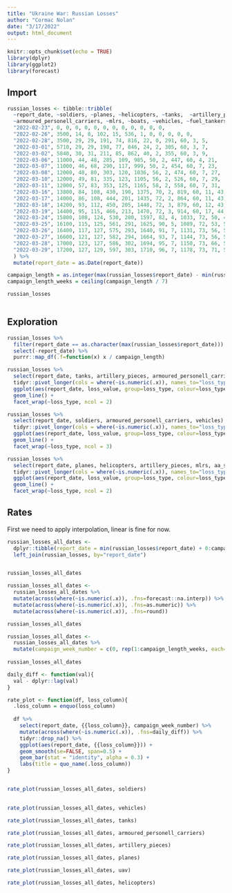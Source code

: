 ```yaml
---
title: "Ukraine War: Russian Losses"
author: "Cormac Nolan"
date: "3/17/2022"
output: html_document
---
```


```r
knitr::opts_chunk$set(echo = TRUE)
library(dplyr)
library(ggplot2)
library(forecast)
```

## Import

```r
russian_losses <- tibble::tribble(
  ~report_date, ~soldiers, ~planes, ~helicopters, ~tanks,  ~artillery_pieces,  
  ~armoured_personell_carriers, ~mlrs, ~boats, ~vehicles, ~fuel_tankers, ~uav, ~aa_systems,
  "2022-02-23", 0, 0, 0, 0, 0, 0, 0, 0, 0, 0, 0, 0,
  "2022-02-26", 3500, 14, 8, 102, 15, 536, 1, 0, 0, 0, 0, 0,
  "2022-02-28", 3500, 29, 29, 191, 74, 816, 22, 0, 291, 60, 3, 5,
  "2022-03-01", 5710, 29, 29, 198, 77, 846, 24, 2, 305, 60, 3, 7,
  "2022-03-02", 5840, 30, 31, 211, 85, 862, 40, 2, 355, 60, 3, 9,
  "2022-03-06", 11000, 44, 48, 285, 109, 985, 50, 2, 447, 60, 4, 21,
  "2022-03-07", 11000, 46, 68, 290, 117, 999, 50, 2, 454, 60, 7, 23,
  "2022-03-08", 12000, 48, 80, 303, 120, 1036, 56, 2, 474, 60, 7, 27,
  "2022-03-10", 12000, 49, 81, 335, 123, 1105, 56, 2, 526, 60, 7, 29,
  "2022-03-11", 12000, 57, 83, 353, 125, 1165, 58, 2, 558, 60, 7, 31,
  "2022-03-16", 13800, 84, 108, 430, 190, 1375, 70, 2, 819, 60, 11, 43,
  "2022-03-17", 14000, 86, 108, 444, 201, 1435, 72, 2, 864, 60, 11, 43,
  "2022-03-18", 14200, 93, 112, 450, 205, 1448, 72, 3, 879, 60, 12, 43,
  "2022-03-19", 14400, 95, 115, 466, 213, 1470, 72, 3, 914, 60, 17, 44,
  "2022-03-24", 15800, 108, 124, 530, 280, 1597, 82, 4, 1033, 72, 50, 47,
  "2022-03-25", 16100, 115, 125, 561, 291, 1625, 90, 5, 1089, 72, 53, 50,
  "2022-03-26", 16400, 117, 127, 575, 293, 1640, 91, 7, 1131, 73, 56, 51,
  "2022-03-27", 16600, 121, 127, 582, 294, 1664, 93, 7, 1144, 73, 56, 52,
  "2022-03-28", 17000, 123, 127, 586, 302, 1694, 95, 7, 1150, 73, 66, 54,
  "2022-03-29", 17200, 127, 129, 597, 303, 1710, 96, 7, 1178, 73, 71, 54,
  ) %>% 
  mutate(report_date = as.Date(report_date))

campaign_length = as.integer(max(russian_losses$report_date) - min(russian_losses$report_date))
campaign_length_weeks = ceiling(campaign_length / 7)

russian_losses
 
```

## Exploration

```r
 
russian_losses %>% 
  filter(report_date == as.character(max(russian_losses$report_date))) %>% 
  select(-report_date) %>% 
  purrr::map_df(.f=function(x) x / campaign_length)
```

```r
russian_losses %>% 
  select(report_date, tanks, artillery_pieces, armoured_personell_carriers, vehicles) %>% 
  tidyr::pivot_longer(cols = where(~is.numeric(.x)), names_to="loss_type", values_to="loss_value") %>% 
  ggplot(aes(report_date, loss_value, group=loss_type, colour=loss_type)) +
  geom_line() +
  facet_wrap(~loss_type, ncol = 2)

```


```r
russian_losses %>% 
  select(report_date, soldiers, armoured_personell_carriers, vehicles) %>% 
  tidyr::pivot_longer(cols = where(~is.numeric(.x)), names_to="loss_type", values_to="loss_value") %>% 
  ggplot(aes(report_date, loss_value, group=loss_type, colour=loss_type)) +
  geom_line() +
  facet_wrap(~loss_type, ncol = 3)

```

```r
russian_losses %>% 
  select(report_date, planes, helicopters, artillery_pieces, mlrs, aa_systems) %>% 
  tidyr::pivot_longer(cols = where(~is.numeric(.x)), names_to="loss_type", values_to="loss_value") %>% 
  ggplot(aes(report_date, loss_value, group=loss_type, colour=loss_type)) +
  geom_line() +
  facet_wrap(~loss_type, ncol = 2)

```



## Rates

First we need to apply interpolation, linear is fine for now.

```r

russian_losses_all_dates <-
  dplyr::tibble(report_date = min(russian_losses$report_date) + 0:campaign_length) %>%
  left_join(russian_losses, by="report_date")


russian_losses_all_dates
```


```r
russian_losses_all_dates <- 
  russian_losses_all_dates %>% 
  mutate(across(where(~is.numeric(.x)), .fns=forecast::na.interp)) %>%
  mutate(across(where(~is.numeric(.x)), .fns=as.numeric)) %>% 
  mutate(across(where(~is.numeric(.x)), .fns=round))

russian_losses_all_dates
```

```r
russian_losses_all_dates <- 
  russian_losses_all_dates %>% 
  mutate(campaign_week_number = c(0, rep(1:campaign_length_weeks, each=7)[1:(campaign_length)]))
  
russian_losses_all_dates
```


```r
daily_diff <- function(val){
  val - dplyr::lag(val) 
}

rate_plot <- function(df, loss_column){
  .loss_column = enquo(loss_column)
  
  df %>% 
    select(report_date, {{loss_column}}, campaign_week_number) %>% 
    mutate(across(where(~is.numeric(.x)), .fns=daily_diff)) %>% 
    tidyr::drop_na() %>% 
    ggplot(aes(report_date, {{loss_column}})) +
    geom_smooth(se=FALSE, span=0.5) +
    geom_bar(stat = "identity", alpha = 0.3) +
    labs(title = quo_name(.loss_column))
}


rate_plot(russian_losses_all_dates, soldiers)
  

```


```r

rate_plot(russian_losses_all_dates, vehicles)

```


```r

rate_plot(russian_losses_all_dates, tanks)

```

```r

rate_plot(russian_losses_all_dates, armoured_personell_carriers)

```

```r
rate_plot(russian_losses_all_dates, artillery_pieces)

```

```r
rate_plot(russian_losses_all_dates, planes)

```

```r
rate_plot(russian_losses_all_dates, uav)

```

```r
rate_plot(russian_losses_all_dates, helicopters)

```

